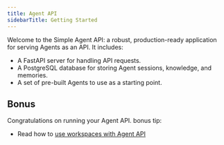 ```yaml
---
title: Agent API
sidebarTitle: Getting Started
---
```


Welcome to the Simple Agent API: a robust, production-ready application for serving Agents as an API. It includes:

- A FastAPI server for handling API requests.
- A PostgreSQL database for storing Agent sessions, knowledge, and memories.
- A set of pre-built Agents to use as a starting point.


<Snippet file="simple-agent-api-setup.mdx" />

<Snippet file="create-simple-agent-api-codebase.mdx" />


<Snippet file="simple-agent-api-dependency-management.mdx" />

<Snippet file="simple-agent-api-production.mdx" />

## Bonus

Congratulations on running your  Agent API. bonus tip:

- Read how to [use workspaces with  Agent API](/workspaces/introduction)
